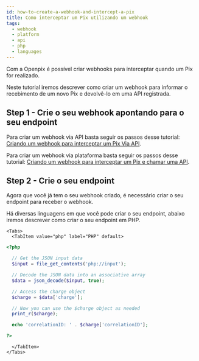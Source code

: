 ```yaml
---
id: how-to-create-a-webhook-and-intercept-a-pix
title: Como interceptar um Pix utilizando um webhook
tags:
  - webhook
  - platform
  - api
  - php
  - languages
--- 
```



Com a Openpix é possível criar webhooks para interceptar quando um Pix for realizado.

Neste tutorial iremos descrever como criar um webhook para informar o recebimento de um novo Pix e devolvê-lo em uma API registrada.

## Step 1 - Crie o seu webhook apontando para o seu endpoint

Para criar um webhook via API basta seguir os passos desse tutorial: [Criando um webhook para interceptar um Pix Via API](/docs/webhook/api/webhook-api).

Para criar um webhook via plataforma basta seguir os passos desse tutorial: [Criando um webhook para interceptar um Pix e chamar uma API](/docs/webhook/platform/webhook-platform-api.mdx).

## Step 2 - Crie o seu endpoint

Agora que você já tem o seu webhook criado, é necessário criar o seu endpoint para receber o webhook.

Há diversas linguagens em que você pode criar o seu endpoint, abaixo iremos descrever como criar o seu endpoint em PHP.

```mdx-code-block
<Tabs>
  <TabItem value="php" label="PHP" default>
```

```php
<?php

  // Get the JSON input data
  $input = file_get_contents('php://input');

  // Decode the JSON data into an associative array
  $data = json_decode($input, true);

  // Access the charge object
  $charge = $data['charge'];

  // Now you can use the $charge object as needed
  print_r($charge);

  echo 'correlationID: ' . $charge['correlationID'];

?>

```

```mdx-code-block
  </TabItem>
</Tabs>
```
